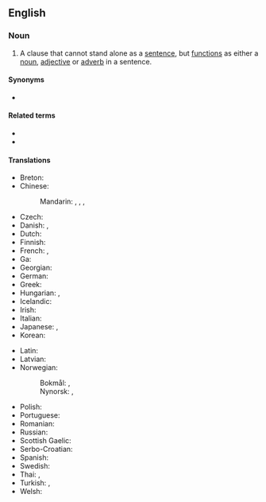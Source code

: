 {{also|subordinate-clause}}
==English==

===Noun===
{{examples|
* <u>If he lives long enough</u>, Samuel will visit all the countries in the world.
*: subordinate clause (adverbial clause of condition)
}}
{{en-noun}}

# {{lb|en|grammar}} A clause that cannot stand alone as a [[sentence]], but [[function]]s as either a [[noun]], [[adjective]] or [[adverb]] in a sentence.

====Synonyms====
* {{l|en|dependent clause}}

====Related terms====
* {{l|en|independent clause}}
* {{l|en|relative clause}}

====Translations====
{{trans-top|a clause that cannot stand alone}}
* Breton: {{t+|br|islavarenn|f}}
* Chinese:
*: Mandarin: {{t|cmn|從屬小句|sc=Hani}}, {{t|cmn|从属小句|tr=cóngshǔ xiǎojù|sc=Hani}}, {{t+|cmn|從句|sc=Hani}}, {{t+|cmn|从句|tr=cóngjù|sc=Hani}}
* Czech: {{t|cs|vedlejší věta}}
* Danish: {{t|da|ledsætning|c}}, {{t|da|bisætning|c}}
* Dutch: {{t+|nl|bijzin|m}}
* Finnish: {{t+|fi|sivulause}}
* French: {{t+|fr|proposition subordonnée|f}}, {{t+|fr|subordonnée|f}}
* Ga: {{t|gaa|wiemɔ fafai}}
* Georgian: {{t|ka|დამოკიდებული წინადადება}}
* German: {{t+|de|Nebensatz|m}}
* Greek: {{t|el|δευτερεύουσα πρόταση|f|sc=Grek}}
* Hungarian: {{t|hu|alárendelt mondat}}, {{t|hu|alárendelt mellékmondat}}
* Icelandic: {{t|is|aukasetning|f}}
* Irish: {{t|ga|fochlásal|m}}
* Italian: {{t|it|proposizione subordinata|f}}
* Japanese: {{t|ja|従属節|tr=じゅうぞくせつ, jūzokusetsu}}, {{t|ja|付属節|tr=ふぞくせつ, fuzokusetsu|sc=Jpan}}
* Korean: {{t+|ko|종속절(從屬節)}}
{{trans-mid}}
* Latin: {{t-check|la|sententia subordinata|f}}
* Latvian: {{t|lv|palīgteikums|m}}
* Norwegian:
*: Bokmål: {{t|nb|leddsetning|m|f}}, {{t|nb|bisetning|m|f}}
*: Nynorsk: {{t|nn|leddsetning|f}}, {{t|nn|ledsetning|f}}
* Polish: {{t+|pl|zdanie podrzędne|n}}
* Portuguese: {{t|pt|[[oração]] [[subordinada]]|f}}
* Romanian: {{t+|ro|propoziție subordonată|f}}
* Russian: {{t|ru|прида́точное предложе́ние|n}}
* Scottish Gaelic: {{t|gd|fo-chlàs|m}}
* Serbo-Croatian: {{t|sh|zavisna rečenica|f}}
* Spanish: {{t|es|proposición subordinada|f}}
* Swedish: {{t+|sv|bisats|c}}
* Thai: {{t+|th|อนุประโยค}}, {{t+|th|ประโยคย่อย}}
* Turkish: {{t+|tr|yan cümle}}, {{t+|tr|yan tümce}}
* Welsh: {{t|cy|isgymal|m}}
{{trans-bottom}}